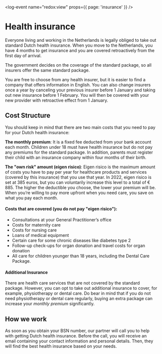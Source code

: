 <log-event name="redox:view" props={{ page: 'insurance' }} />

# Health insurance

Everyone living and working in the Netherlands is legally obliged to take out standard Dutch health insurance. When you move to the Netherlands, you have 4 months to get insurance and you are covered retroactively from the first day of arrival.

<callout>
    The government decides on the coverage of the standard package, so all
    insurers offer the same standard package.
</callout>

You are free to choose from any health insurer, but it is easier to find a company that offers information in English. You can also change insurers once a year by canceling your previous insurer before 1 January and taking out new insurance before 1 February. You will then be covered with your new provider with retroactive effect from 1 January.

## Cost Structure

You should keep in mind that there are two main costs that you need to pay for your Dutch health insurance:

**The monthly premium**: It is a fixed fee deducted from your bank account each month. Children under 18 must have health insurance but do not pay any premiums for the standard package. In addition, parents must register their child with an insurance company within four months of their birth.

**The "own risk" amount (eigen risico)**: Eigen risico is the maximum amount of costs you have to pay per year for healthcare products and services (covered by this insurance) that you use that year. In 2022, eigen risico is set at 385 euros, but you can voluntarily increase this level to a total of € 885. The higher the deductible you choose, the lower your premium will be. When you’re willing to pay more upfront when you need care, you save on what you pay each month.

#### Costs that are covered (you do not pay "eigen risico"):

-   Consultations at your General Practitioner’s office
-   Costs for maternity care
-   Costs for nursing care
-   Loans of medical equipment
-   Certain care for some chronic diseases like diabetes type 2
-   Follow-up check-ups for organ donation and travel costs for organ donation
-   All care for children younger than 18 years, including the Dental Care Package.

#### Additional Insurance

There are health care services that are not covered by the standard package. However, you can opt to take out additional insurance to cover, for example, physiotherapy or dental care. Do bear in mind that if you do not need physiotherapy or dental care regularly, buying an extra package can increase your _monthly premium_ significantly.

## How we work

As soon as you obtain your BSN number, our partner will call you to help with getting Dutch health insurance. Before the call, you will receive an email containing your contact information and personal details. Then, they will find the best health insurance based on your needs.

